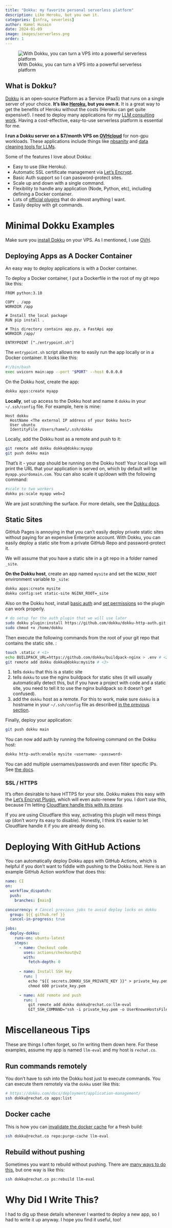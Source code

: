 ```yaml
---
title: "Dokku: my favorite personal serverless platform"
description: Like Heroku, but you own it.
categories: [infra, severless]
author: Hamel Husain
date: 2024-01-09
image: images/serverless.png
order: 1
---
```


![With Dokku, you can turn a VPS into a powerful serverless platform](images/serverless.png)

## What is Dokku?

[Dokku](https://dokku.com/) is an open-source Platform as a Service (PaaS) that runs on a single server of your choice. **It's like [Heroku](https://www.heroku.com/), but you own it.** It is a great way to get the benefits of Heroku without the costs (Heroku can get quite expensive!). I need to deploy many applications for my [LLM consulting work](https://parlance-labs.com/).  Having a cost-effective, easy-to-use serverless platform is essential for me.

**I run a Dokku server on a $7/month VPS on [OVHcloud](https://us.ovhcloud.com/)** for non-gpu workloads.  These applications include things like [nbsanity](https://nbsanity.com/) and [data cleaning tools for LLMs](https://langfree.parlance-labs.com/tutorials/shiny.html#run-the-shiny-app-locally). 

Some of the features I love about Dokku:

- Easy to use (like Heroku).
- Automatic SSL certificate management via [Let's Encrypt](https://letsencrypt.org/).
- Basic Auth support so I can password-protect sites.
- Scale up and down with a single command.
- Flexibility to handle any application (Node, Python, etc), including defining a Docker container.
- Lots of [official plugins](https://dokku.com/docs/community/plugins/?h=plugins#official-plugins) that do almost anything I want.
- Easily deploy with git commands.

# Minimal Dokku Examples

Make sure you [install Dokku](https://dokku.com/docs/getting-started/installation/) on your VPS.  As I mentioned, I use [OVH](https://us.ovhcloud.com/).

## Deploying Apps as A Docker Container

An easy way to deploy applications is with a Docker container.

To deploy a Docker container, I put a Dockerfile in the root of my git repo like this:

```.dockerfile
FROM python:3.10

COPY . /app
WORKDIR /app

# Install the local package
RUN pip install .

# This directory contains app.py, a FastApi app
WORKDIR /app/

ENTRYPOINT ["./entrypoint.sh"]
```

:::{.callout-tip}

The `entrypoint.sh` script allows me to easily run the app locally or in a Docker container.  It looks like this:

```.bash
#!/bin/bash
exec uvicorn main:app --port "$PORT" --host 0.0.0.0
```

::::

On the Dokku host, create the app:

```bash
dokku apps:create myapp
```

**Locally**, set up access to the Dokku host and name it `dokku` in your `~/.ssh/config` file.  For example, here is mine:

```
Host dokku
  HostName <The external IP address of your Dokku host>
  User ubuntu
  IdentityFile /Users/hamel/.ssh/dokku
```

Locally, add the Dokku host as a remote and push to it:

```bash
git remote add dokku dokku@dokku:myapp
git push dokku main
```

That's it - your app should be running on the Dokku host!  Your local logs will print the URL that your application is served on, which by default will be `myapp.yourdomain.com`. You can also scale it up/down with the following command:

```bash
#scale to two workers
dokku ps:scale myapp web=2
```

We are just scratching the surface.  For more details, see the [Dokku docs](https://dokku.com/docs/).

## Static Sites

GitHub Pages is annoying in that you can't easily deploy private static sites without paying for an expensive Enterprise account.  With Dokku, you can easily deploy a static site from a private GitHub Repo and password-protect it.

We will assume that you have a static site in a git repo in a folder named `_site`.

**On the Dokku host**, create an app named `mysite` and set the `NGINX_ROOT` environment variable to `_site`:

```bash
dokku apps:create mysite
dokku config:set static-site NGINX_ROOT=_site
```

Also on the Dokku host, install [basic auth](https://github.com/dokku/dokku-http-auth) and [set permissions](https://github.com/dokku/dokku-http-auth/issues/15#issuecomment-1637058437) so the plugin can work properly.

```bash
# do setup for the auth plugin that we will use later
sudo dokku plugin:install https://github.com/dokku/dokku-http-auth.git
sudo chmod +x /home/dokku
```

Then execute the following commands from the root of your git repo that contains the static site. :

```bash
touch .static # <1> 
echo BUILDPACK_URL=https://github.com/dokku/buildpack-nginx > .env # <2>
git remote add dokku dokku@dokku:mysite # <3>
```
1. tells `dokku` that this is a static site
2. tells `dokku` to use the nginx buildpack for static sites (it will usually automatically detect this, but if you have a project with code and a static site, you need to tell it to use the nginx buildpack so it doesn't get confused).
3. add the `dokku` host as a remote.  For this to work, make sure `dokku` is a hostname in your `~/.ssh/config` file as described [in the previous section](#deploying-apps-as-a-docker-container).

Finally, deploy your application:

```bash
git push dokku main
```

You can now add auth by running the following command on the Dokku host:

```bash 
dokku http-auth:enable mysite <username> <password>
```

:::{.callout-note}

You can add multiple usernames/passwords and even filter specific IPs.  See [the docs](https://github.com/dokku/dokku-http-auth).

:::

:::{.callout-tip}

### SSL / HTTPS

It's often desirable to have HTTPS for your site.  Dokku makes this easy with the [Let's Encrypt Plugin](https://github.com/dokku/dokku-letsencrypt), which will even auto-renew for you.  I don't use this, because I'm letting [Cloudflare handle this with its proxy](https://developers.cloudflare.com/dns/manage-dns-records/reference/proxied-dns-records/). 

If you are using Cloudflare this way, activating this plugin will mess things up (don't worry its easy to disable).  Honestly, I think it's easier to let Cloudflare handle it if you are already doing so.

:::



# Deploying With GitHub Actions

You can automatically deploy Dokku apps with GitHub Actions, which is helpful if you don't want to fiddle with pushing to the Dokku host.  Here is an example GitHub Action workflow that does this:

```.yaml
name: CI
on:
  workflow_dispatch:
  push:
    branches: [main]

concurrency: # Cancel previous jobs to avoid deploy locks on dokku
  group: ${{ github.ref }}
  cancel-in-progress: true

jobs:
  deploy-dokku:
    runs-on: ubuntu-latest
    steps:
      - name: Checkout code
        uses: actions/checkout@v2
        with:
          fetch-depth: 0
      
      - name: Install SSH key
        run: |
          echo "${{ secrets.DOKKU_SSH_PRIVATE_KEY }}" > private_key.pem
          chmod 600 private_key.pem

      - name: Add remote and push
        run: |
          git remote add dokku dokku@rechat.co:llm-eval
          GIT_SSH_COMMAND="ssh -i private_key.pem -o UserKnownHostsFile=/dev/null -o StrictHostKeyChecking=no" git push dokku main -f
```

# Miscellaneous Tips

These are things I often forget, so I'm writing them down here.  For these examples, assume my app is named `llm-eval` and my host is `rechat.co`.

## Run commands remotely

You don't have to ssh into the Dokku host just to execute commands. You can execute them remotely via the `dokku` user like this:

```bash
# https://dokku.com/docs/deployment/application-management/
ssh dokku@rechat.co apps:list
```

## Docker cache

This is how you can [invalidate the docker cache](https://dokku.com/docs/advanced-usage/repository-management/) for a fresh build:

```bash
ssh dokku@rechat.co repo:purge-cache llm-eval
```

## Rebuild without pushing

Sometimes you want to rebuild without pushing.  There are [many ways to do this](https://dokku.com/docs/processes/process-management/), but one way is like this:

```bash
ssh dokku@rechat.co ps:rebuild llm-eval
```


# Why Did I Write This?

I had to dig up these details whenever I wanted to deploy a new app, so I had to write it up anyway.  I hope you find it useful, too!
